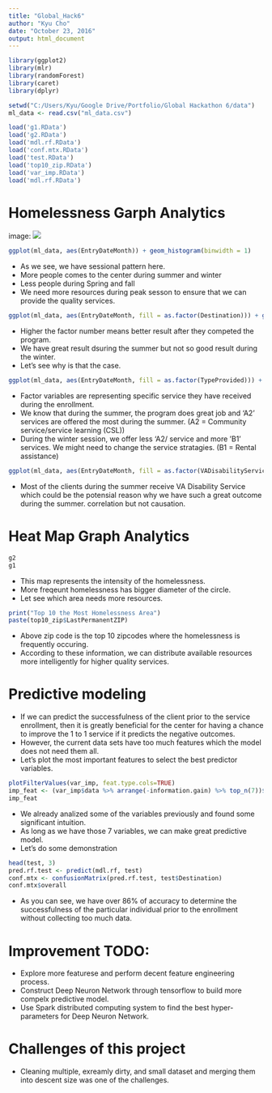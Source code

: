 ```yaml
---
title: "Global_Hack6"
author: "Kyu Cho"
date: "October 23, 2016"
output: html_document
---
```



```r
library(ggplot2)
library(mlr)
library(randomForest)
library(caret)
library(dplyr)

setwd("C:/Users/Kyu/Google Drive/Portfolio/Global Hackathon 6/data")
ml_data <- read.csv("ml_data.csv")

load('g1.RData')
load('g2.RData')
load('mdl.rf.RData')
load('conf.mtx.RData')
load('test.RData')
load('top10_zip.RData')
load('var_imp.RData')
load('mdl.rf.RData')
```

# Homelessness Garph Analytics


image: ![](intro.png) 


```r
ggplot(ml_data, aes(EntryDateMonth)) + geom_histogram(binwidth = 1)
```

- As we see, we have sessional pattern here.
- More people comes to the center during summer and winter
- Less people during Spring and fall
- We need more resources during peak sesson to ensure that we can provide the quality services.

```r
ggplot(ml_data, aes(EntryDateMonth, fill = as.factor(Destination))) + geom_histogram(binwidth = 1)
```

- Higher the factor number means better result after they competed the program.
- We have great result dsuring the summer but not so good result during the winter.
- Let's see why is that the case.

```r
ggplot(ml_data, aes(EntryDateMonth, fill = as.factor(TypeProvided))) + geom_histogram(binwidth = 1)
```

- Factor variables are representing specific service they have received during the enrollment.
- We know that during the summer, the program does great job and 'A2' services are offered the most during the summer. (A2 = Community service/service learning (CSL))
- During the winter session, we offer less 'A2/ service and more 'B1' services. We might need to change the service stratagies. (B1 = Rental assistance)


```r
ggplot(ml_data, aes(EntryDateMonth, fill = as.factor(VADisabilityService))) + geom_histogram(binwidth = 1)
```

- Most of the clients during the summer receive VA Disability Service which could be the potensial reason why we have such a great outcome during the summer. correlation but not causation.

# Heat Map Graph Analytics

```r
g2
g1
```

- This map represents the intensity of the homelessness.
- More freqeunt homelessness has bigger diameter of the circle.
- Let see which area needs more resources.

```r
print("Top 10 the Most Homelessness Area")
paste(top10_zip$LastPermanentZIP)
```

- Above zip code is the top 10 zipcodes where the homelessness is frequently occuring.
- According to these information, we can distribute available resources more intelligently for higher quality services.

# Predictive modeling
- If we can predict the successfulness of the client prior to the service enrollment, then it is greatly beneficial for the center for having a chance to improve the 1 to 1 service if it predicts the negative outcomes. 
- However, the current data sets have too much features which the model does not need them all.
- Let's plot the most important features to select the best predictor variables. 

```r
plotFilterValues(var_imp, feat.type.cols=TRUE)
imp_feat <- (var_imp$data %>% arrange(-information.gain) %>% top_n(7))$name
imp_feat
```

- We already analized some of the variables previously and found some significant intuition.
- As long as we have those 7 variables, we can make great predictive model.
- Let's do some demonstration

```r
head(test, 3)
pred.rf.test <- predict(mdl.rf, test)
conf.mtx <- confusionMatrix(pred.rf.test, test$Destination)
conf.mtx$overall
```

- As you can see, we have over 86% of accuracy to determine the successfulness of the particular individual prior to the enrollment without collecting too much data.

# Improvement TODO:
- Explore more featurese and perform decent feature engineering process.
- Construct Deep Neuron Network through tensorflow to build more compelx predictive model.
- Use Spark distributed computing system to find the best hyper-parameters for Deep Neuron Network.

# Challenges of this project
- Cleaning multiple, exreamly dirty, and small dataset and merging them into descent size was one of the challenges. 


